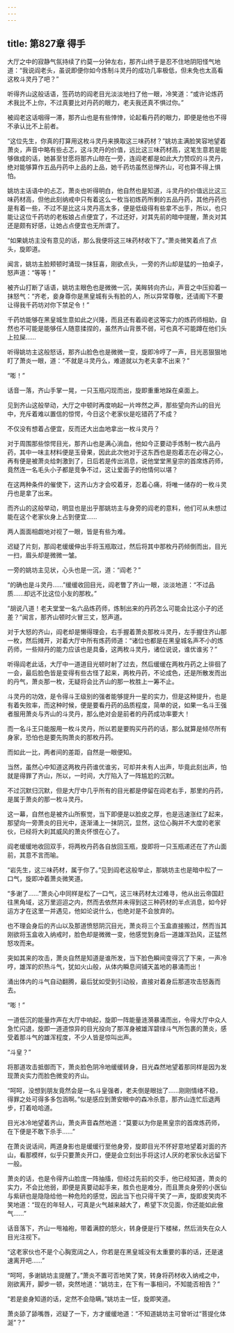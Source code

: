 ```yaml
---
---
---
```

title: 第827章 得手
---



大厅之中的寂静气氛持续了约莫一分钟左右，那齐山终于是忍不住地阴阳怪气地道：“我说阎老头，虽说即便你如今炼制斗灵丹的成功几率极低，但未免也太高看这枚斗灵丹了吧？”

听得齐山这般话语，签药坊的阎老目光淡淡地扫了他一眼，冷笑道：“或许论炼药术我比不上你，不过真要比对丹药的眼力，老夫我还真不惧过你。”

被阎老这话咽得一滞，那齐山也是有些悻悻，论起看丹药的眼力，即便是他也不得不承认比不上前者。

“这位先生，你真的打算用这枚斗灵丹来换取这三味药材？”姚坊主满脸笑容地望着萧炎，声音中略有些忐忑，这斗灵丹的价值，远比这三味药材高，这笔生意若是能够做成的话，她甚至甘愿将那齐山晾在一旁，连阎老都是如此大力赞叹的斗灵丹，绝对能够算作五品丹药中上品的上品，她千药坊虽然忌惮齐山，可也算不得上惧怕。

姚坊主话语中的忐忑，萧炎也听得明白，他自然也是知道，斗灵丹的价值远比这三味药材高，但他此刻纳戒中只有着这么一枚当初炼药所剩的五品丹药，其他丹药也是有着一些，不过不是比这斗灵丹高太多，便是低级得有些拿不出手，所以，也只能让这位千药坊的老板娘占点便宜了，不过还好，对其先前的暗中提醒，萧炎对其还是颇有好感，让她占点便宜也无所谓了。

“如果姚坊主没有意见的话，那么我便将这三味药材收下了。”萧炎微笑着点了点头，旋即道。

闻言，姚坊主脸颊顿时涌现一抹狂喜，刚欲点头，一旁的齐山却是猛的一拍桌子，怒声道：“等等！”

被齐山打断了话语，姚坊主眼色也是微微一沉，美眸转向齐山，声音之中压抑着一抹怒气：“齐老，妾身尊你是黑皇城有头有脸的人，所以异常尊敬，还请阁下不要让得我千药坊对你下禁足令！”

千药坊能够在黑皇城生意如此之兴隆，而且还有着阎老这等实力的炼药师相助，自然也不可能是能够任人随意揉捏的，虽然齐山背景不弱，可也真不可能蹲在他们头上拉屎……

听得姚坊主这般怒话，那齐山脸色也是微微一变，旋即冷哼了一声，目光恶狠狠地盯了萧炎一眼，道：“不就是斗灵丹么，难道就以为老夫拿不出来？”

“嘭！”

话音一落，齐山手掌一晃，一只玉瓶闪现而出，旋即重重地跺在桌面上。

见到齐山这般举动，大厅之中顿时再度响起一片哗然之声，那些望向齐山的目光中，充斥着难以置信的惊愕，今日这个老家伙是吃错药了不成？

不仅没有想着占便宜，反而还大出血地拿出一枚斗灵丹？

对于周围那些惊愕目光，那齐山也是满心淌血，他如今正要动手炼制一枚六品丹药，其中一味主材料便是玉骨果，因此此次他对于这东西也是抱着志在必得之心，再有便是被萧炎给刺激到了，日后若是传出消息，说他堂堂黑皇宗的首席炼药师，竟然连一名毛头小子都是竞争不过，这让爱面子的他情何以堪？

在这两种条件的催使下，这齐山方才会咬着牙，忍着心痛，将唯一储存的一枚斗灵丹也是拿了出来。

而齐山的这般举动，明显也是出乎那姚坊主与身旁的阎老的意料，他们可从未想过能在这个老家伙身上占到便宜……

两人面面相觑地对视了一眼，皆是有些为难。

迟疑了片刻，那阎老缓缓伸出手将玉瓶取过，然后将其中那枚丹药倾倒而出，目光一扫，眉头却是微微一皱。

一旁的姚坊主见状，心头也是一沉，道：“阎老？”

“的确也是斗灵丹……”缓缓收回目光，阎老瞥了齐山一眼，淡淡地道：“不过品质……却远不比这位小友的那枚。”

“胡说八道！老夫堂堂一名六品炼药师，炼制出来的丹药怎么可能会比这小子的还差？”闻言，那齐山顿时火冒三丈，怒声道。

对于大怒的齐山，阎老却是懒得理会，右手握着萧炎那枚斗灵丹，左手握住齐山那一枚，然后摊开，对着大厅中所有炼药师道：“诸位也都是在黑皇城名声不小的炼药师，一些辩丹的能力应该也是具备，这两枚斗灵丹，诸位说说，谁优谁劣？”

听得阎老此话，大厅中一道道目光顿时射了过去，然后缓缓在两枚丹药之上徘徊了一会，最后脸色皆是变得有些古怪了起来，两枚丹药，不论成色，还是所散发而出的丹气，萧炎那一枚，无疑将会比齐山的那一枚胜上一筹不止。

斗灵丹的功效，是令得斗王级别的强者能够提升一星的实力，但是这种提升，也是有着失败率，而这种时候，便是要看丹药的品质程度，简单的说，如果一名斗王强者服用萧炎与齐山的斗灵丹，那么绝对会是前者的丹药成功率要大！

而一名斗王只能服用一枚斗灵丹，所以若是要购买丹药的话，那么就算是倾尽所有身家，恐怕也是要先购萧炎的那枚丹药。

而如此一比，两者间的差距，自然是一眼便知。

当然，虽然心中知道这两枚丹药谁优谁劣，可却并未有人出声，毕竟此刻出声，怕就是得罪了齐山，所以，一时间，大厅陷入了一阵尴尬的沉默。

不过沉默归沉默，但是大厅中几乎所有的目光都是停留在阎老右手，那里的丹药，是属于萧炎的那一枚斗灵丹。

这一幕，自然也是被齐山所察觉，当下即便是以脸皮之厚，也是迅速涨红了起来，那望向一旁萧炎的目光中，逐渐涌上一抹阴沉，显然，这位心胸并不大度的老家伙，已经将大刹其威风的萧炎怀恨在心了。

阎老缓缓地收回双手，将两枚丹药各自放回玉瓶，旋即将一只玉瓶递还在了齐山面前，其意不言而喻。

“岩先生，这三味药材，属于你了。”见到阎老这般举止，那姚坊主也是暗中松了一口气，旋即冲着萧炎微笑道。

“多谢了……”萧炎心中同样是松了一口气，这三味药材太过难寻，他从出云帝国赶往黑角域，这万里迢迢之内，然而去依然并未得到这三种药材的半点消息，如今好运方才在这里一并遇见，他如论说什么，也绝对是不会放弃的。

也不理会身后的齐山以及那道愤怒阴沉目光，萧炎将三个玉盒直接搬过，然而当其刚欲将玉盒收入纳戒时，脸色却是微微一变，他感觉到身后一道雄浑劲风，正猛然怒攻而来。

突如其来的攻击，萧炎自然是知道是谁所发，当下脸色瞬间变得沉了下来，一声冷哼，雄浑的炽热斗气，犹如火山般，从体内瞬息间铺天盖地的暴涌而出！

涌出体内的斗气自动翻腾，最后犹如受到引动般，直接对着身后那道攻击怒轰而去。

“嘭！”

一道低沉的能量炸声在大厅中响起，旋即一阵能量涟漪暴涌而出，令得大厅中众人急忙闪退，旋即一道道惊异的目光投向了那浑身被雄浑碧绿斗气所包裹的萧炎，感受着那斗气的雄浑程度，不少人皆是惊叫出声。

“斗皇？”

将那道攻击抵御而下，萧炎脸色阴冷地缓缓转身，目光森然地望着那同样是因为发现萧炎实力而脸色微变的齐山。

“呵呵，没想到朋友竟然会是一名斗皇强者，老夫倒是眼拙了……刚刚情绪不稳，得罪之处可得多多包涵啊。”似是感应到萧安眼中的森冷杀意，那齐山连忙后退两步，打着哈哈道。

目光冰冷地望着齐山，萧炎声音森然地道：“莫要以为你是黑皇宗的首席炼药师，在下便是不敢下杀手……”

在萧炎说话间，两道身影也是缓缓行至他身旁，旋即目光不怀好意地望着对面的齐山，看那模样，似乎只要萧炎开口，便是会立刻出手将这讨人厌的老家伙永远留下一般。

萧炎的话，也是令得齐山脸庞一阵抽搐，但经过先前的交手，他已经知道，萧炎的实力，不会比他弱，即便是真要动起手来，胜负也是难分，而且萧炎身旁的小医仙与紫研也是隐隐给他一种危险的感觉，因此当下也只得干笑了一声，旋即皮笑肉不笑地道：“现在的年轻人，可真是火气越来越大了，希望下次见面，你还能如此傲气……”

话音落下，齐山一甩袖袍，带着满腔的怒火，转身便是行下楼梯，然后消失在众人目光注视下。

“这老家伙也不是个心胸宽阔之人，你若是在黑皇城没有太重要的事的话，还是速速离开吧……”

“呵呵，多谢姚坊主提醒了。”萧炎不置可否地笑了笑，转身将药材收入纳戒之中，刚欲离开，脚步一顿，突然地道：“姚坊主，在下有一事相问，不知能否相告？”

“若是妾身知道的话，定然不会隐瞒。”姚坊主一怔，旋即笑道。

萧炎舔了舔嘴唇，迟疑了一下，方才缓缓地道：“不知道姚坊主可曾听过“菩提化体涎”？”